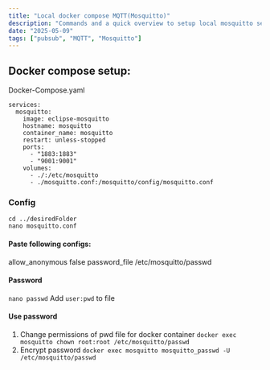 ```yaml
---
title: "Local docker compose MQTT(Mosquitto)"
description: "Commands and a quick overview to setup local mosquitto server for pub sub"
date: "2025-05-09"
tags: ["pubsub", "MQTT", "Mosquitto"]
---
```


## Docker compose setup:

Docker-Compose.yaml
```
services:
  mosquitto:
    image: eclipse-mosquitto
    hostname: mosquitto
    container_name: mosquitto
    restart: unless-stopped
    ports:
      - "1883:1883"
      - "9001:9001"
    volumes:
      - ./:/etc/mosquitto
      - ./mosquitto.conf:/mosquitto/config/mosquitto.conf
```

### Config
```
cd ../desiredFolder
nano mosquitto.conf
```

#### Paste following configs:
allow_anonymous false
password_file /etc/mosquitto/passwd

#### Password
`nano passwd`
Add `user:pwd` to file

#### Use password
1. Change permissions of pwd file for docker container
`docker exec mosquitto chown root:root /etc/mosquitto/passwd`
2. Encrypt password
`docker exec mosquitto mosquitto_passwd -U /etc/mosquitto/passwd`